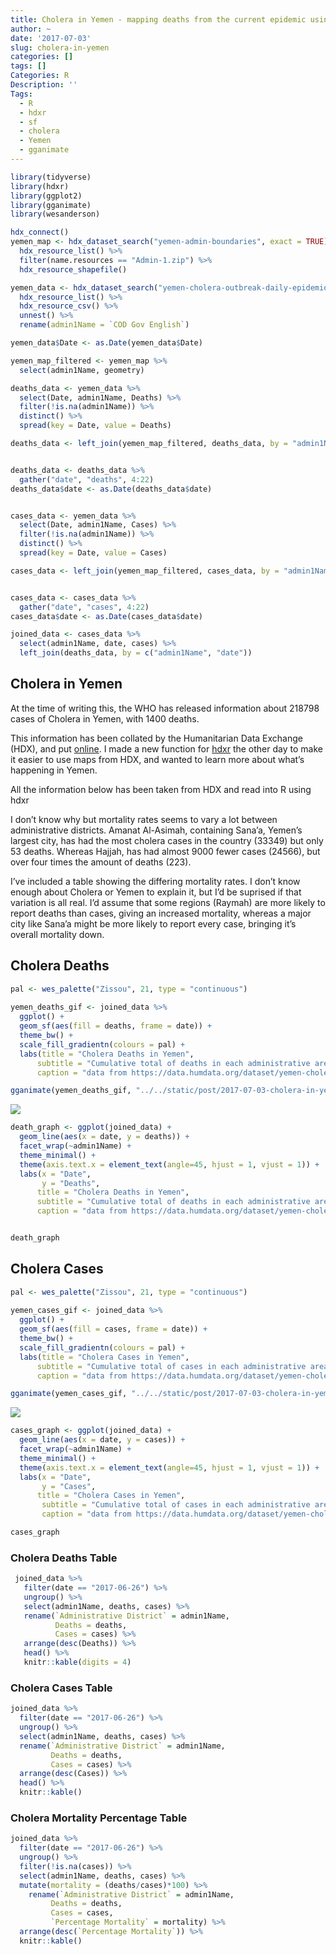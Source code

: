 ```yaml
---
title: Cholera in Yemen - mapping deaths from the current epidemic using HDX in R
author: ~
date: '2017-07-03'
slug: cholera-in-yemen
categories: []
tags: []
Categories: R
Description: ''
Tags: 
  - R
  - hdxr
  - sf
  - cholera
  - Yemen
  - gganimate
---
```


```r
library(tidyverse)
library(hdxr)
library(ggplot2)
library(gganimate)
library(wesanderson)
```

```r
hdx_connect()
yemen_map <- hdx_dataset_search("yemen-admin-boundaries", exact = TRUE) %>%
  hdx_resource_list() %>%
  filter(name.resources == "Admin-1.zip") %>%
  hdx_resource_shapefile() 

yemen_data <- hdx_dataset_search("yemen-cholera-outbreak-daily-epidemiology-update", exact = TRUE) %>%
  hdx_resource_list() %>%
  hdx_resource_csv() %>%
  unnest() %>%
  rename(admin1Name = `COD Gov English`)

yemen_data$Date <- as.Date(yemen_data$Date)
```

```r
yemen_map_filtered <- yemen_map %>%
  select(admin1Name, geometry)
```

```r
deaths_data <- yemen_data %>%
  select(Date, admin1Name, Deaths) %>%
  filter(!is.na(admin1Name)) %>% 
  distinct() %>%
  spread(key = Date, value = Deaths)

deaths_data <- left_join(yemen_map_filtered, deaths_data, by = "admin1Name")


deaths_data <- deaths_data %>%
  gather("date", "deaths", 4:22)
deaths_data$date <- as.Date(deaths_data$date)


cases_data <- yemen_data %>%
  select(Date, admin1Name, Cases) %>%
  filter(!is.na(admin1Name)) %>%
  distinct() %>%
  spread(key = Date, value = Cases)

cases_data <- left_join(yemen_map_filtered, cases_data, by = "admin1Name")


cases_data <- cases_data %>%
  gather("date", "cases", 4:22)
cases_data$date <- as.Date(cases_data$date)
```

```r
joined_data <- cases_data %>%
  select(admin1Name, date, cases) %>%
  left_join(deaths_data, by = c("admin1Name", "date"))
```

## Cholera in Yemen

At the time of writing this, the WHO has released information about 218798 cases of Cholera in Yemen, with 1400 deaths.

This information has been collated by the Humanitarian Data Exchange (HDX), and put [online](https://data.humdata.org/dataset/yemen-cholera-outbreak-daily-epidemiology-update). I made a new function for [hdxr](https://callumgwtaylor.github.io/hdxr) the other day to make it easier to use maps from HDX, and wanted to learn more about what's happening in Yemen.

All the information below has been taken from HDX and read into R using hdxr

I don't know why but mortality rates seems to vary a lot between administrative districts. Amanat Al-Asimah, containing Sana'a, Yemen's largest city, has had the most cholera cases in the country (33349) but only 53 deaths. Whereas Hajjah, has had almost 9000 fewer cases (24566), but over four times the amount of deaths (223).

I've included a table showing the differing mortality rates. I don't know enough about Cholera or Yemen to explain it, but I'd be suprised if that variation is all real. I'd assume that some regions (Raymah) are more likely to report deaths than cases, giving an increased mortality, whereas a major city like Sana'a might be more likely to report every case, bringing it's overall mortality down.

## Cholera Deaths

```r
pal <- wes_palette("Zissou", 21, type = "continuous")
  
yemen_deaths_gif <- joined_data %>%
  ggplot() +
  geom_sf(aes(fill = deaths, frame = date)) +
  theme_bw() +
  scale_fill_gradientn(colours = pal) +
  labs(title = "Cholera Deaths in Yemen",
      subtitle = "Cumulative total of deaths in each administrative area",
      caption = "data from https://data.humdata.org/dataset/yemen-cholera-outbreak-daily-epidemiology-update")

gganimate(yemen_deaths_gif, "../../static/post/2017-07-03-cholera-in-yemen-mapping-deaths-from-the-current-epidemic_files/figure-html/yemen_deaths_gif.gif", ani.width=1000, ani.height=500)
```

![](/post/2017-07-03-cholera-in-yemen-mapping-deaths-from-the-current-epidemic_files/figure-html/yemen_deaths_gif.gif)



```r
death_graph <- ggplot(joined_data) +
  geom_line(aes(x = date, y = deaths)) +
  facet_wrap(~admin1Name) +
  theme_minimal() + 
  theme(axis.text.x = element_text(angle=45, hjust = 1, vjust = 1)) +
  labs(x = "Date",
       y = "Deaths",
      title = "Cholera Deaths in Yemen",
      subtitle = "Cumulative total of deaths in each administrative area",
      caption = "data from https://data.humdata.org/dataset/yemen-cholera-outbreak-daily-epidemiology-update")


death_graph
```

## Cholera Cases

```r
pal <- wes_palette("Zissou", 21, type = "continuous")
  
yemen_cases_gif <- joined_data %>%
  ggplot() +
  geom_sf(aes(fill = cases, frame = date)) +
  theme_bw() +
  scale_fill_gradientn(colours = pal) +
  labs(title = "Cholera Cases in Yemen",
      subtitle = "Cumulative total of cases in each administrative area",
      caption = "data from https://data.humdata.org/dataset/yemen-cholera-outbreak-daily-epidemiology-update")

gganimate(yemen_cases_gif, "../../static/post/2017-07-03-cholera-in-yemen-mapping-deaths-from-the-current-epidemic_files/figure-html/yemen_cases_gif.gif", ani.width=1000, ani.height=500)
```

![](/post/2017-07-03-cholera-in-yemen-mapping-deaths-from-the-current-epidemic_files/figure-html/yemen_cases_gif.gif)

```r
cases_graph <- ggplot(joined_data) +
  geom_line(aes(x = date, y = cases)) +
  facet_wrap(~admin1Name) +
  theme_minimal() +
  theme(axis.text.x = element_text(angle=45, hjust = 1, vjust = 1)) +
  labs(x = "Date",
       y = "Cases",
      title = "Cholera Cases in Yemen",
       subtitle = "Cumulative total of cases in each administrative area",
       caption = "data from https://data.humdata.org/dataset/yemen-cholera-outbreak-daily-epidemiology-update")

cases_graph
```

### Cholera Deaths Table

```r
 joined_data %>%
   filter(date == "2017-06-26") %>%
   ungroup() %>%
   select(admin1Name, deaths, cases) %>%
   rename(`Administrative District` = admin1Name,
          Deaths = deaths,
          Cases = cases) %>%
   arrange(desc(Deaths)) %>%
   head() %>%
   knitr::kable(digits = 4)
```


### Cholera Cases Table

```r
joined_data %>%
  filter(date == "2017-06-26") %>%
  ungroup() %>%
  select(admin1Name, deaths, cases) %>%
  rename(`Administrative District` = admin1Name,
         Deaths = deaths,
         Cases = cases) %>%
  arrange(desc(Cases)) %>%
  head() %>%
  knitr::kable()
```

### Cholera Mortality Percentage Table

```r
joined_data %>%
  filter(date == "2017-06-26") %>%
  ungroup() %>%
  filter(!is.na(cases)) %>%
  select(admin1Name, deaths, cases) %>%
  mutate(mortality = (deaths/cases)*100) %>%
    rename(`Administrative District` = admin1Name,
         Deaths = deaths,
         Cases = cases,
         `Percentage Mortality` = mortality) %>%
  arrange(desc(`Percentage Mortality`)) %>%
  knitr::kable()
```

